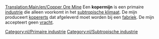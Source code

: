 [[Translation:Main/en/Copper Ore Mine]]{{en/-}}
{{Template:Industrieën/Nl
|image=Copperoremine.png
|name=Kopermijn
|climates=[[Main/nl/Klimaat|Subtropisch]]
|accepts=Niets
|produces=[[Main/nl/Kopererts|Kopererts]]
}}
Een '''kopermijn''' is een primaire [[Main/nl/Industrie|industrie]] die alleen voorkomt in het [[Main/nl/Klimaat|subtropische klimaat]]. De mijn produceert [[Main/nl/kopererts|kopererts]] dat afgeleverd moet worden bij een [[Main/nl/Fabriek|fabriek]]. De mijn accepteert geen [[Main/nl/Vracht|vracht]].

{{nl/Navbox Industrieën}}
[[Category:nl/Primaire industrie]]
[[Category:nl/Subtropische industrie]]